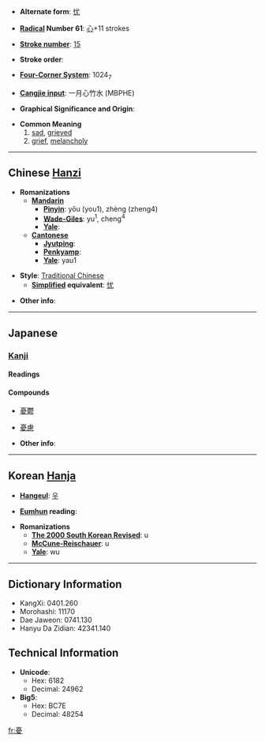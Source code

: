 * '''Alternate form''': [[忧]]

* '''[[Wiktionary:Chinese radical index| Radical]] Number 61''': [[Wiktionary:Chinese radical index 心|心]]+11 strokes

* '''[[Wiktionary:Chinese total strokes index|Stroke number]]''': [[Wiktionary:Chinese total strokes index 15|15]]

* '''Stroke order''': 

* '''[[Wiktionary:Chinese four corner index|Four-Corner System]]''': 1024<sub>7</sub>

* '''[[Wiktionary:Chinese Cangjie index|Cangjie input]]''': 一月心竹水 (MBPHE)

* '''Graphical Significance and Origin''': 

* '''Common Meaning'''
*#[[sad]], [[grieved]]
*# [[grief]], [[melancholy]]

----

== Chinese [[Hanzi]] ==

* '''Romanizations'''
** '''[[Mandarin]]'''
*** '''[[Pinyin]]''': yōu (you1), zhèng (zheng4)
*** '''[[Wade-Giles]]''': yu<sup>1</sup>, cheng<sup>4</sup>
*** '''[[Yale]]''': 
** '''[[Cantonese]]'''
*** '''[[Jyutping]]''':
*** '''[[Penkyamp]]''': 
*** '''[[Yale]]''': yau1

* '''Style''': [[Traditional Chinese]] 
** '''[[Simplified Chinese|Simplified]] equivalent''': [[忧]]

* '''Other info''': 

----

== Japanese ==
=== [[Kanji]] ===
{{ja-kanji|grade=c}}
====Readings====
{{ja-readings|on=[[ゆう]] (yū)|kun=[[うれえる]] (ureeru), [[うれい]] (urei), [[うい]] (ui)}}
====Compounds====
{{top4}}
*[[憂鬱]]
{{mid4}}
*[[憂慮]]
{{mid4}}
{{mid4}}
{{bottom}}
* '''Other info''': 

----

== Korean [[Hanja]] ==

* '''[[Hangeul]]''': [[우]]

* '''[[Eumhun]] reading''': 

* '''Romanizations'''
** '''[[The 2000 South Korean Revised Romanization|The 2000 South Korean Revised]]''': u
** '''[[McCune-Reischauer]]''': u
** '''[[Yale]]''': wu

----

== Dictionary Information ==

* KangXi: 0401.260
* Morohashi: 11170
* Dae Jaweon: 0741.130
* Hanyu Da Zidian: 42341.140

== Technical Information ==

* '''Unicode''':
** Hex: 6182
** Decimal: 24962
* '''Big5''':
** Hex: BC7E
** Decimal: 48254

[[fr:憂]]